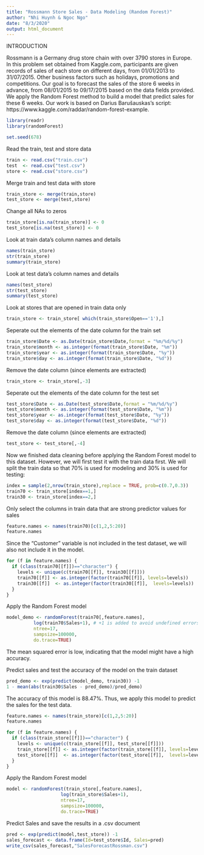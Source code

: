 ---
title: "Rossmann Store Sales - Data Modeling (Random Forest)"
author: "Nhi Huynh & Ngoc Ngo"
date: "8/3/2020"
output: html_document
---

INTRODUCTION

Rossmann is a Germany drug store chain with over 3790 stores in Europe. In this problem set obtained from Kaggle.com, participants are given records of sales of each store on different days, from 01/01/2013 to 31/07/2015. Other business factors such as holidays, promotions and competitions. Our goal is to forecast the sales of the store 6 weeks in advance, from 08/01/2015 to 09/17/2015 based on the data fields provided. We apply the Random Forest method to build a model that predict sales for these 6 weeks. Our work is based on Darius Barušauskas's script: https://www.kaggle.com/raddar/random-forest-example.

```{r}
library(readr)
library(randomForest)
```

```{r}
set.seed(678)
```

Read the train, test and store data
```{r}
train <- read.csv("train.csv")
test  <- read.csv("test.csv")
store <- read.csv("store.csv")
```

Merge train and test data with store
```{r}
train_store <- merge(train,store)
test_store <- merge(test,store)
```

Change all NAs to zeros
```{r}
train_store[is.na(train_store)] <- 0
test_store[is.na(test_store)] <- 0
```

Look at train data's column names and details
```{r}
names(train_store)
str(train_store)
summary(train_store)
```

Look at test data's column names and details
```{r}
names(test_store)
str(test_store)
summary(test_store)
```

Look at stores that are opened in train data only
```{r}
train_store <- train_store[ which(train_store$Open=='1'),]
```

Seperate out the elements of the date column for the train set
```{r}
train_store$Date <- as.Date(train_store$Date,format = "%m/%d/%y")
train_store$month <- as.integer(format(train_store$Date, "%m"))
train_store$year <- as.integer(format(train_store$Date, "%y"))
train_store$day <- as.integer(format(train_store$Date, "%d"))
```

Remove the date column (since elements are extracted) 
```{r}
train_store <- train_store[,-3]
```

Seperate out the elements of the date column for the test set
```{r}
test_store$Date <- as.Date(test_store$Date,format = "%m/%d/%y")
test_store$month <- as.integer(format(test_store$Date, "%m"))
test_store$year <- as.integer(format(test_store$Date, "%y"))
test_store$day <- as.integer(format(test_store$Date, "%d"))
```

Remove the date column (since elements are extracted)
```{r}
test_store <- test_store[,-4]
```

Now we finished data cleaning before applying the Random Forest model to this dataset. However, we will first test it with the train data first. We will split the train data so that 70% is used for modeling and 30% is used for testing:
```{r}
index = sample(2,nrow(train_store),replace = TRUE, prob=c(0.7,0.3))
train70 <- train_store[index==1,]
train30 <- train_store[index==2,]
```

Only select the columns in train data that are strong predictor values for sales
```{r}
feature.names <- names(train70)[c(1,2,5:20)]
feature.names
```
Since the "Customer" variable is not included in the test dataset, we will also not include it in the model.

```{r}
for (f in feature.names) {
  if (class(train70[[f]])=="character") {
    levels <- unique(c(train70[[f]], train30[[f]]))
    train70[[f]] <- as.integer(factor(train70[[f]], levels=levels))
    train30[[f]]  <- as.integer(factor(train30[[f]],  levels=levels))
  }
}
```

Apply the Random Forest model
```{r}
model_demo <- randomForest(train70[,feature.names], 
          log(train70$Sales+1), # +1 is added to avoid undefined errors if value is 0
          ntree=17,
          sampsize=100000, 
          do.trace=TRUE)
```
The mean squared error is low, indicating that the model might have a high accuracy.

Predict sales and test the accuracy of the model on the train dataset
```{r}
pred_demo <- exp(predict(model_demo, train30)) -1
1 - mean(abs(train30$Sales - pred_demo)/pred_demo)
```

The accuracy of this model is 88.47%.
Thus, we apply this model to predict the sales for the test data.

```{r}
feature.names <- names(train_store)[c(1,2,5:20)]
feature.names
```

```{r}
for (f in feature.names) {
  if (class(train_store[[f]])=="character") {
    levels <- unique(c(train_store[[f]], test_store[[f]]))
    train_store[[f]] <- as.integer(factor(train_store[[f]], levels=levels))
    test_store[[f]]  <- as.integer(factor(test_store[[f]],  levels=levels))
  }
}
```

Apply the Random Forest model
```{r}
model <- randomForest(train_store[,feature.names], 
                    log(train_store$Sales+1), 
                    ntree=17,
                    sampsize=100000, 
                    do.trace=TRUE)
```

Predict Sales and save the results in a .csv document
```{r}
pred <- exp(predict(model,test_store)) -1
sales_forecast <- data.frame(Id=test_store$Id, Sales=pred)
write_csv(sales_forecast,"SalesForecastRossman.csv") 
```